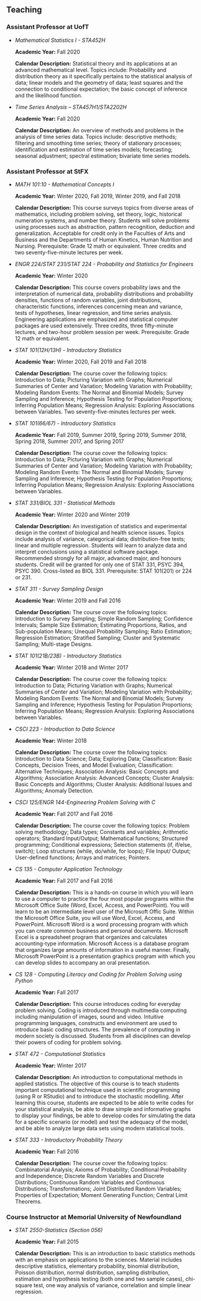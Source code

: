 ## Teaching

### Assistant Professor at UofT

- *Mathematical Statistics I - STA452H*

    **Academic Year:** Fall 2020

    **Calendar Description:** Statistical theory and its applications at an
    advanced mathematical level. Topics include: Probability and distribution
    theory as it specifically pertains to the statistical analysis of
    data; linear models and the geometry of data; least squares and the
    connection to conditional expectation; the basic concept of inference
    and the likelihood function.

- *Time Series Analysis – STA457H1/STA2202H*

    **Academic Year:** Fall 2020

    **Calendar Description:** An overview of methods and problems in the
    analysis of time series data. Topics include: descriptive methods; filtering
    and smoothing time series; theory of stationary processes; identification and estimation of time series models; forecasting; seasonal
    adjustment; spectral estimation; bivariate time series models.

### Assistant Professor at StFX

- *MATH 101:10 - Mathematical Concepts I*

    **Academic Year:** Winter 2020, Fall 2019, Winter 2019, and Fall
    2018

    **Calendar Description:** This course surveys topics from diverse areas
    of mathematics, including problem solving, set theory, logic, historical
    numeration systems, and number theory. Students will solve problems
    using processes such as abstraction, pattern recognition, deduction and
    generalization. Acceptable for credit only in the Faculties of Arts and
    Business and the Departments of Human Kinetics, Human Nutrition
    and Nursing. Prerequisite: Grade 12 math or equivalent. Three credits
    and two seventy-five-minute lectures per week.

- *ENGR 224/STAT 231/STAT 224 - Probability and Statistics for Engineers*

    **Academic Year:** Winter 2020

    **Calendar Description:** This course covers probability laws and the
    interpretation of numerical data, probability distributions and probability
    densities, functions of random variables, joint distributions, characteristic functions,
    inferences concerning mean and variance, tests of
    hypotheses, linear regression, and time series analysis.
    Engineering applications are emphasized and statistical computer packages are used
    extensively. Three credits, three fifty-minute lectures, and two-hour
    problem session per week. Prerequisite: Grade 12 math or equivalent.

- *STAT 101(12H/13H) - Introductory Statistics*

    **Academic Year:** Winter 2020, Fall 2019 and Fall 2018

    **Calendar Description:** The course cover the following topics: Introduction to Data; Picturing Variation with Graphs;
    Numerical Summaries of Center and Variation; Modeling Variation with Probability;
    Modeling Random Events: The Normal and Binomial Models; Survey Sampling and Inference;
    Hypothesis Testing for Population Proportions; Inferring Population Means; Regression Analysis: Exploring
    Associations between Variables. Two seventy-five-minutes lectures per
    week.

- *STAT 101(66/67) - Introductory Statistics*

    **Academic Year:** Fall 2019, Summer 2019, Spring 2019, Summer 2018,
    Spring 2018, Summer 2017, and Spring 2017

    **Calendar Description:** The course cover the following topics: Introduction to Data; Picturing Variation with Graphs;
    Numerical Summaries of Center and Variation; Modeling Variation with Probability;
    Modeling Random Events: The Normal and Binomial Models; Survey Sampling and Inference; Hypothesis Testing for Population Proportions;
    Inferring Population Means; Regression Analysis: Exploring
    Associations between Variables.

- *STAT 331/BIOL 331 - Statistical Methods*

    **Academic Year:** Winter 2020 and Winter 2019

    **Calendar Description:** An investigation of statistics and experimental design in the context of biological and health science issues. Topics
    include analysis of variance, categorical data; distribution-free tests;
    linear and multiple regression. Students will learn to analyze data
    and interpret conclusions using a statistical software package. Recommended strongly for all major, advanced major, and honours students.
    Credit will be granted for only one of STAT 331, PSYC 394, PSYC 390.
    Cross-listed as BIOL 331. Prerequisite: STAT 101(201) or 224 or 231.

- *STAT 311 - Survey Sampling Design*

    **Academic Year:** Winter 2019 and Fall 2016

    **Calendar Description:** The course cover the following topics: Introduction to Survey Sampling; Simple Random Sampling; Confidence
    Intervals; Sample Size Estimation; Estimating Proportions, Ratios, and
    Sub-population Means; Unequal Probability Sampling; Ratio Estimation;
    Regression Estimation; Stratified Sampling; Cluster and Systematic Sampling; Multi-stage Designs.

- *STAT 101(21B/23B) - Introductory Statistics*

    **Academic Year:** Winter 2018 and Winter 2017

    **Calendar Description:** The course cover the following topics: Introduction to Data; Picturing Variation with Graphs; Numerical Summaries of Center
    and Variation; Modeling Variation with Probability;
    Modeling Random Events: The Normal and Binomial Models; Survey Sampling and Inference; Hypothesis Testing for Population Proportions;
    Inferring Population Means; Regression Analysis: Exploring Associations between Variables.

- *CSCI 223 - Introduction to Data Science*

    **Academic Year:** Winter 2018

    **Calendar Description:** The course cover the following topics: Introduction to Data Science; Data; Exploring Data; Classification: Basic
    Concepts, Decision Trees, and Model Evaluation; Classification: Alternative Techniques; Association Analysis: Basic Concepts and Algorithms;
    Association Analysis: Advanced Concepts; Cluster Analysis: Basic Concepts and Algorithms; Cluster Analysis: Additional Issues
    and Algorithms; Anomaly Detection.


- *CSCI 125/ENGR 144-Engineering Problem Solving with C*

    **Academic Year:** Fall 2017 and Fall 2016

    **Calendar Description:** The course cover the following topics: Problem solving methodology; Data types; Constants and variables;
    Arithmetic operators; Standard Input/Output; Mathematical functions; Structured programming; Conditional expressions; Selection statements (if,
    if/else, switch); Loop structures (while, do/while, for loops); File Input/ Output; User-defined functions; Arrays and matrices; Pointers.

- *CS 135 - Computer Application Technology*

    **Academic Year:** Fall 2017 and Fall 2016

    **Calendar Description:** This is a hands-on course in which you will
    learn to use a computer to practice the four most popular programs
    within the Microsoft Office Suite (Word, Excel, Access, and PowerPoint). You will learn to be an intermediate level user of the Microsoft
    Offic Suite. Within the Microsoft Office Suite, you will use Word,
    Excel, Access, and PowerPoint. Microsoft Word is a word processing
    program with which you can create common business and personal documents. Microsoft Excel is a spreadsheet program that organizes and
    calculates accounting-type information. Microsoft Access is a database
    program that organizes large amounts of information in a useful manner. Finally, Microsoft PowerPoint is a presentation graphics program
    with which you can develop slides to accompany an oral presentation.

- *CS 128 - Computing Literacy and Coding for Problem Solving using Python*

    **Academic Year:** Fall 2017

    **Calendar Description:** This course introduces coding for everyday
    problem solving. Coding is introduced through multimedia computing
    including manipulation of images, sound and video. Intuitive programming languages, constructs and environment are used to introduce basic
    coding structures. The prevalence of computing in modern society is discussed. Students from all disciplines can develop their powers of
    coding for problem solving.

- *STAT 472 - Computational Statistics*

    **Academic Year:** Winter 2017

    **Calendar Description:** An introduction to computational methods in
    applied statistics. The objective of this course is to teach students important computational technique used in scientific programming (using
    R or RStudio) and to introduce the stochastic modelling. After learning this course, students are expected to be able to write codes for your
    statistical analysis, be able to draw simple and informative graphs to
    display your findings, be able to develop codes for simulating the data
    for a specific scenario (or model) and test the adequacy of the model,
    and be able to analyze large data sets using modern statistical tools.

- *STAT 333 - Introductory Probability Theory*

    **Academic Year:** Fall 2016

    **Calendar Description:** The course cover the following topics: Combinatorial Analysis; Axioms of Probability; Conditional Probability and
    Independence; Discrete Random Variables and Discrete Distributions;
    Continuous Random Variables and Continuous Distributions; Transformations; Joint Distributed Random Variables; Properties of Expectation;
    Moment Generating Function; Central Limit Theorems.

### Course Instructor at Memorial University of Newfoundland

- *STAT 2550-Statistics (Section 056)*

    **Academic Year:** Fall 2015

    **Calendar Description:** This is an introduction to basic statistics
    methods with an emphasis on applications to the sciences. Material includes descriptive statistics, elementary probability,
    binomial distribution, Poisson distribution, normal distribution, sampling distribution,
    estimation and hypothesis testing (both one and two sample cases),
    chi-square test, one way analysis of variance, correlation and simple
    linear regression.


